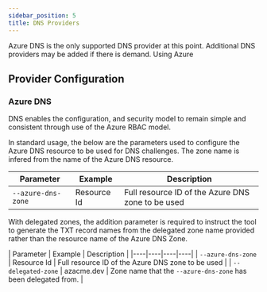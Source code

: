 ---
sidebar_position: 5
title: DNS Providers
---


Azure DNS is the only supported DNS provider at this point. Additional DNS providers may be added if there is demand. Using Azure 

## Provider Configuration

### Azure DNS 

DNS enables the configuration, and security model to remain simple and consistent through use of the Azure RBAC model.

<Tabs>
  <TabItem value="default" label="Default" default>

In standard usage, the below are the parameters used to configure the Azure DNS resource to be used for DNS challenges. The zone name is infered from the name of the Azure DNS resource.

| Parameter | Example | Description |
|----|----|----|
| ```--azure-dns-zone``` | Resource Id | Full resource ID of the Azure DNS zone to be used |

  </TabItem>
  <TabItem value="delegated" label="Delegated Zone">
    
With delegated zones, the addition parameter is required to instruct the tool to generate the TXT record names from the delegated zone name provided rather than the resource name of the Azure DNS Zone.

| Parameter | Example | Description |
|----|----|----|----|
| ```--azure-dns-zone``` | Resource Id | Full resource ID of the Azure DNS zone to be used |
| ```--delegated-zone```  |  azacme.dev | Zone name that the ```--azure-dns-zone``` has been delegated from. |

  </TabItem>
</Tabs>



